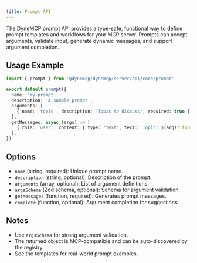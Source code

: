 ```yaml
---
title: Prompt API
---
```



The DyneMCP prompt API provides a type-safe, functional way to define prompt templates and workflows for your MCP server. Prompts can accept arguments, validate input, generate dynamic messages, and support argument completion.

## Usage Example

```typescript
import { prompt } from '@dynemcp/dynemcp/server/api/core/prompt'

export default prompt({
  name: 'my-prompt',
  description: 'A sample prompt',
  arguments: [
    { name: 'topic', description: 'Topic to discuss', required: true },
  ],
  getMessages: async (args) => [
    { role: 'user', content: { type: 'text', text: `Topic: ${args?.topic}` } },
  ],
})
```

## Options

- `name` (string, required): Unique prompt name.
- `description` (string, optional): Description of the prompt.
- `arguments` (array, optional): List of argument definitions.
- `argsSchema` (Zod schema, optional): Schema for argument validation.
- `getMessages` (function, required): Generates prompt messages.
- `complete` (function, optional): Argument completion for suggestions.

## Notes
- Use `argsSchema` for strong argument validation.
- The returned object is MCP-compatible and can be auto-discovered by the registry.
- See the templates for real-world prompt examples. 
